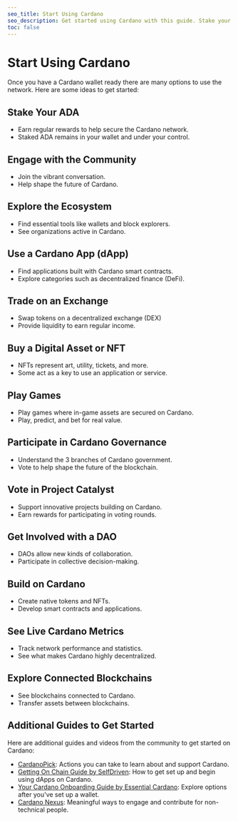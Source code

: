 ```yaml
---
seo_title: Start Using Cardano
seo_description: Get started using Cardano with this guide. Stake your ADA, make transactions, explore dApps, trade NFTs and tokens, delegate to a dRep, and more.
toc: false
---
```


# Start Using Cardano

Once you have a Cardano wallet ready there are many options to use the network. Here are some ideas to get started:

## Stake Your ADA

- Earn regular rewards to help secure the Cardano network.
- Staked ADA remains in your wallet and under your control.

## Engage with the Community

- Join the vibrant conversation.
- Help shape the future of Cardano.

## Explore the Ecosystem

- Find essential tools like wallets and block explorers.
- See organizations active in Cardano.

## Use a Cardano App (dApp)

- Find applications built with Cardano smart contracts.
- Explore categories such as decentralized finance (DeFi).

## Trade on an Exchange

- Swap tokens on a decentralized exchange (DEX)
- Provide liquidity to earn regular income.

## Buy a Digital Asset or NFT

- NFTs represent art, utility, tickets, and more.
- Some act as a key to use an application or service.

## Play Games

- Play games where in-game assets are secured on Cardano.
- Play, predict, and bet for real value.

## Participate in Cardano Governance

- Understand the 3 branches of Cardano government.
- Vote to help shape the future of the blockchain.

## Vote in Project Catalyst

- Support innovative projects building on Cardano.
- Earn rewards for participating in voting rounds.

## Get Involved with a DAO

- DAOs allow new kinds of collaboration.
- Participate in collective decision-making.

## Build on Cardano

- Create native tokens and NFTs.
- Develop smart contracts and applications.

## See Live Cardano Metrics

- Track network performance and statistics.
- See what makes Cardano highly decentralized.

## Explore Connected Blockchains

- See blockchains connected to Cardano.
- Transfer assets between blockchains.

## Additional Guides to Get Started

Here are additional guides and videos from the community to get started on Cardano:

- [CardanoPick](https://cardanopick.com/)<OS url="https://github.com/nilscodes" />: Actions you can take to learn about and support Cardano.
- [Getting On Chain Guide by SelfDriven](https://buildingoncardano.dev/getting-on-chain)<OS url="https://github.com/selfdriven-foundation" />: How to get set up and begin using dApps on Cardano.
- [Your Cardano Onboarding Guide by Essential Cardano](https://www.essentialcardano.io/article/your-cardano-onboarding-guide)<OS url="https://github.com/input-output-hk" />: Explore options after you've set up a wallet.
- [Cardano Nexus](https://www.cardanonexus.org/): Meaningful ways to engage and contribute for non-technical people.
